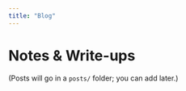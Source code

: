 ```yaml
---
title: "Blog"
---
```


# Notes & Write-ups
(Posts will go in a `posts/` folder; you can add later.)
